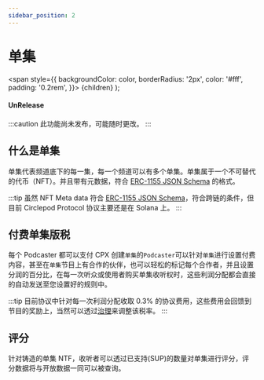 ```yaml
---
sidebar_position: 2
---
```


# 单集

  <span
    style={{
      backgroundColor: color,
      borderRadius: '2px',
      color: '#fff',
      padding: '0.2rem',
    }}>
    {children}
  </span>
);

#### <Highlight color="#ff9966">UnRelease</Highlight>

:::caution
此功能尚未发布，可能随时更改。
:::

## 什么是单集

单集代表频道底下的每一集，每一个频道可以有多个单集。单集属于一个不可替代的代币（NFT）。并且带有元数据，符合 [ERC-1155 JSON Schema](https://github.com/ethereum/EIPs/blob/master/EIPS/eip-1155.md#erc-1155-metadata-uri-json-schema) 的格式。

:::tip
虽然 NFT Meta data 符合 [ERC-1155 JSON Schema](https://github.com/ethereum/EIPs/blob/master/EIPS/eip-1155.md#erc-1155-metadata-uri-json-schema)，符合跨链的条件，但目前 Circlepod Protocol 协议主要还是在 Solana 上。
:::

## 付费单集版税

每个 Podcaster 都可以支付 CPX 创建`单集`的`Podcaster`可以针对`单集`进行设置付费内容，甚至在`单集`节目上有合作的伙伴，也可以轻松的标记每个合作者，并且设置分润的百分比，在每一次听众或使用者购买单集收听权时，这些利润分配都会直接的自动发送至您设置好的规则中。

:::tip
目前协议中针对每一次利润分配收取 0.3% 的协议费用，这些费用会回馈到节目的奖励上，当然可以透过[治理](/docs/protocol/governance/intro)来调整该税率。
:::

## 评分

针对铸造的单集 NTF，收听者可以透过已支持(SUP)的数量对单集进行评分，评分数据将与开放数据一同可以被查询。